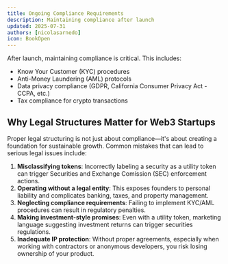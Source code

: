 ```yaml
---
title: Ongoing Compliance Requirements
description: Maintaining compliance after launch
updated: 2025-07-31
authors: [nicolasarnedo]
icon: BookOpen
---
```


After launch, maintaining compliance is critical. This includes:
- Know Your Customer (KYC) procedures
- Anti-Money Laundering (AML) protocols
- Data privacy compliance (GDPR,  California Consumer Privacy Act - CCPA, etc.)
- Tax compliance for crypto transactions


## Why Legal Structures Matter for Web3 Startups
Proper legal structuring is not just about compliance—it's about creating a foundation for sustainable growth. Common mistakes that can lead to serious legal issues include:

1. **Misclassifying tokens**: Incorrectly labeling a security as a utility token can trigger Securities and Exchange Comission (SEC) enforcement actions.
2. **Operating without a legal entity**: This exposes founders to personal liability and complicates banking, taxes, and property management.
3. **Neglecting compliance requirements**: Failing to implement KYC/AML procedures can result in regulatory penalties.
4. **Making investment-style promises**: Even with a utility token, marketing language suggesting investment returns can trigger securities regulations.
5. **Inadequate IP protection**: Without proper agreements, especially when working with contractors or anonymous developers, you risk losing ownership of your product.

